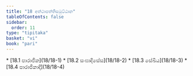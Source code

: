 ```yaml
---
title: "18 අත්ථාපත්තිසමුට්ඨාන"
tableOfContents: false
sidebar:
  order: 11
type: "tipitaka"
basket: "vi"
book: "pari"
---
```



<DynamicBreadcrumb />



<TableOfContents book="pari" section="18">
* [18.1 පාරාජික](18/18-1)
* [18.2 සංඝාදිසේස](18/18-2)
* [18.3 සේඛිය](18/18-3)
* [18.4 පාරාජිකාදි](18/18-4)
</TableOfContents>